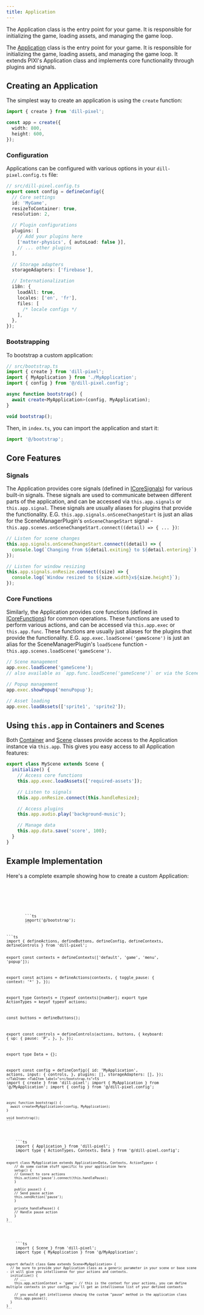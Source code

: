 ```yaml
---
title: Application
---
```


The Application class is the entry point for your game. It is responsible for initializing the game, loading assets, and managing the game loop.


The [Application](/api/classes/application) class is the entry point for your game. It is responsible for initializing the game, loading assets, and managing the game loop. It extends PIXI's Application class and implements core functionality through plugins and signals.

## Creating an Application

The simplest way to create an application is using the `create` function:

```ts
import { create } from 'dill-pixel';

const app = create({
  width: 800,
  height: 600,
});
```

### Configuration

Applications can be configured with various options in your `dill-pixel.config.ts` file:

```ts
// src/dill-pixel.config.ts
export const config = defineConfig({
  // Core settings
  id: 'MyGame',
  resizeToContainer: true,
  resolution: 2,

  // Plugin configurations
  plugins: [
    // Add your plugins here
    ['matter-physics', { autoLoad: false }],
    // ... other plugins
  ],

  // Storage adapters
  storageAdapters: ['firebase'],

  // Internationalization
  i18n: {
    loadAll: true,
    locales: ['en', 'fr'],
    files: [
      /* locale configs */
    ],
  },
});
```

### Bootstrapping

To bootstrap a custom application:

```ts
// src/bootstrap.ts
import { create } from 'dill-pixel';
import { MyApplication } from './MyApplication';
import { config } from '@/dill-pixel.config';

async function bootstrap() {
  await create<MyApplication>(config, MyApplication);
}

void bootstrap();
```

Then, in `index.ts`, you can import the application and start it:

```ts
import '@/bootstrap';
```

## Core Features

### Signals

The Application provides core signals (defined in [ICoreSignals](/api/interfaces/icoresignals)) for various built-in signals. These signals are used to communicate between different parts of the application, and can be accessed via `this.app.signals` or `this.app.signal`. These signals are usually aliases for plugins that provide the functionality. E.G. `this.app.signals.onSceneChangeStart` is just an alias for the SceneManagerPlugin's `onSceneChangeStart` signal - `this.app.scenes.onSceneChangeStart.connect((detail) => { ... })`:

```ts
// Listen for scene changes
this.app.signals.onSceneChangeStart.connect((detail) => {
  console.log(`Changing from ${detail.exiting} to ${detail.entering}`);
});

// Listen for window resizing
this.app.signals.onResize.connect((size) => {
  console.log(`Window resized to ${size.width}x${size.height}`);
});
```

### Core Functions

Similarly, the Application provides core functions (defined in [ICoreFunctions](/api/interfaces/icorefunctions)) for common operations. These functions are used to perform various actions, and can be accessed via `this.app.exec` or `this.app.func`. These functions are usually just aliases for the plugins that provide the functionality. E.G. `app.exec.loadScene('gameScene')` is just an alias for the SceneManagerPlugin's `loadScene` function - `this.app.scenes.loadScene('gameScene')`.

```ts
// Scene management
app.exec.loadScene('gameScene');
// also available as `app.func.loadScene('gameScene')` or via the SceneManagerPlugin `this.app.scenes.loadScene('gameScene')`

// Popup management
app.exec.showPopup('menuPopup');

// Asset loading
app.exec.loadAssets(['sprite1', 'sprite2']);
```

## Using `this.app` in Containers and Scenes

Both [Container](/api/classes/container) and [Scene](/api/classes/scene) classes provide access to the Application instance via `this.app`. This gives you easy access to all Application features:

```ts
export class MyScene extends Scene {
  initialize() {
    // Access core functions
    this.app.exec.loadAssets(['required-assets']);

    // Listen to signals
    this.app.onResize.connect(this.handleResize);

    // Access plugins
    this.app.audio.play('background-music');

    // Manage data
    this.app.data.save('score', 100);
  }
}
```

## Example Implementation

Here's a complete example showing how to create a custom Application:

<Tabs>
    <TabItem label="index.html">
        <Code lang="html" code={indexHtml}/>
    </TabItem>
    <TabItem label="index.css">
        <Code lang="css" code={indexCss}/>
    </TabItem>
    <TabItem label="src/index.ts">
        ```ts
        import('@/bootstrap');
        ```
    </TabItem>
  <TabItem label="src/dill-pixel.config.ts">
```ts
import { defineActions, defineButtons, defineConfig, defineContexts, defineControls } from 'dill-pixel';

export const contexts = defineContexts(['default', 'game', 'menu', 'popup']);

export const actions = defineActions(contexts, {
  toggle_pause: { context: '*' },
});

export type Contexts = (typeof contexts)[number];
export type ActionTypes = keyof typeof actions;

const buttons = defineButtons();

export const controls = defineControls(actions, buttons, {
  keyboard: {
    up: {
      pause: 'P',
    },
  },
});

export type Data = {};

export const config = defineConfig<Data>({
    id: 'MyApplication',
    actions,
    input: {
        controls,
    },
    plugins: [],
    storageAdapters: [],
});
    ```
  </TabItem>
  <TabItem label="src/bootstrap.ts">
    ```ts
    import { create } from 'dill-pixel';
    import { MyApplication } from '@/MyApplication';
    import { config } from '@/dill-pixel.config';

    async function bootstrap() {
      await create<MyApplication>(config, MyApplication);
    }

    void bootstrap();
    ```

  </TabItem>
  <TabItem label="src/MyApplication.ts">
    ```ts
    import { Application } from 'dill-pixel';
    import type { ActionTypes, Contexts, Data } from '@/dill-pixel.config';

    export class MyApplication extends Application<Data, Contexts, ActionTypes> {
        // do some custom stuff specific to your application here
        setup() {
        // Connect to core actions
        this.actions('pause').connect(this.handlePause);
        }

        public pause() {
        // Send pause action
        this.sendAction('pause');
        }

        private handlePause() {
        // Handle pause action
        }
    }
    ```

  </TabItem>
  <TabItem label="src/scenes/Game.ts">
    ```ts
    import { Scene } from 'dill-pixel';
    import type { MyApplication } from '@/MyApplication';

    export default class Game extends Scene<MyApplication> {
      // be sure to provide your Application class as a generic parameter in your scene or base scene - it will give you intellisense for your actions and contexts.
      initialize() {
        // ...
        this.app.actionContext = 'game'; // this is the context for your actions, you can define multiple contexts in your config. you'll get an intellisense list of your defined contexts

        // you would get intellisense showing the custom "pause" method in the application class
        this.app.pause();
      }
    }
    ```

  </TabItem>
</Tabs>
